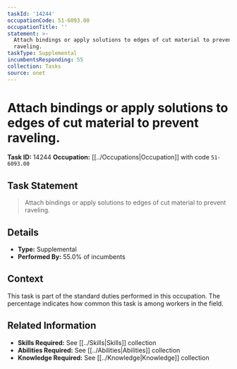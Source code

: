 ```yaml
---
taskId: '14244'
occupationCode: 51-6093.00
occupationTitle: ''
statement: >-
  Attach bindings or apply solutions to edges of cut material to prevent
  raveling.
taskType: Supplemental
incumbentsResponding: 55
collection: Tasks
source: onet
---
```

# Attach bindings or apply solutions to edges of cut material to prevent raveling.

**Task ID:** 14244
**Occupation:** [[../Occupations|Occupation]] with code `51-6093.00`

## Task Statement

> Attach bindings or apply solutions to edges of cut material to prevent raveling.

## Details

- **Type:** Supplemental
- **Performed By:** 55.0% of incumbents

## Context

This task is part of the standard duties performed in this occupation. The percentage indicates how common this task is among workers in the field.

## Related Information

- **Skills Required:** See [[../Skills|Skills]] collection
- **Abilities Required:** See [[../Abilities|Abilities]] collection
- **Knowledge Required:** See [[../Knowledge|Knowledge]] collection
